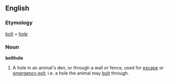 ==English==

===Etymology===
[[bolt]] + [[hole]]

===Noun===
'''bolthole'''
# A hole in an animal's den, or through a wall or fence, used for [[escape]] or [[emergency exit]]; i.e. a hole the animal may [[bolt]] through.
